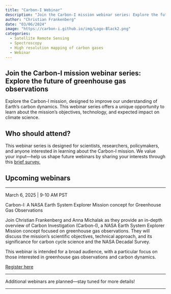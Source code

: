 ```yaml
---
title: "Carbon-I Webinar"
description: "Join the Carbon-I mission webinar series: Explore the future of greenhouse gas observations"
author: "Christian Frankenberg"
date: "03/06/2024"
image: "https://carbon-i.github.io/img/Logo-Black2.png"
categories:
  - Satellite Remote Sensing
  - Spectroscopy
  - High resolution mapping of carbon gases
  - Webinar
---
```


## Join the Carbon-I mission webinar series: Explore the future of greenhouse gas observations
Explore the Carbon-I mission, designed to improve our understanding of Earth's carbon dynamics. This webinar series offers a unique opportunity to learn about the mission's objectives, technology, and expected impact on climate science.

## Who should attend?
This webinar series is designed for scientists, researchers, policymakers, and anyone interested in learning about the Carbon-I mission. We value your input—help us shape future webinars by sharing your interests through this [brief survey.](https://docs.google.com/forms/d/e/1FAIpQLSfpWZJYNxlwxFoj0Nd0GRf-Y1_CcZwRnlp3GKMW5JtzicmJxw/viewform?pli=1)

## Upcoming webinars

---

March 6, 2025 | 9-10 AM PST

Carbon-I: A NASA Earth System Explorer Mission concept for Greenhouse Gas Observations

Join Christian Frankenberg and Anna Michalak as they provide an in-depth overview of Carbon Investigation (Carbon-I), a NASA Earth System Explorer Mission concept focused on greenhouse gas observations. They will discuss the mission's scientific objectives, technical approach, and its significance for carbon cycle science and the NASA Decadal Survey. 

This webinar is intended for a broad audience, with a particular focus on those interested in greenhouse gas observations and carbon dynamics.

[Register here](https://events.gcc.teams.microsoft.com/event/ce0ebe70-ef73-4bd8-a683-1f633a39bfd1@545921e0-10ef-4398-8713-9832ac563dad)

---

Additional webinars are planned—stay tuned for more details!

---
